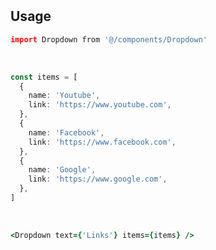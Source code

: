 ```coffeescript file=<rootDir>/src/components/react/components/Dropdown.tsx title="components/Dropdown.tsx"
```

<br />

## Usage

```coffeescript
import Dropdown from '@/components/Dropdown'
```

<br />

```ts
const items = [
  {
    name: 'Youtube',
    link: 'https://www.youtube.com',
  },
  {
    name: 'Facebook',
    link: 'https://www.facebook.com',
  },
  {
    name: 'Google',
    link: 'https://www.google.com',
  },
]
```

<br />

```coffeescript
<Dropdown text={'Links'} items={items} />
```